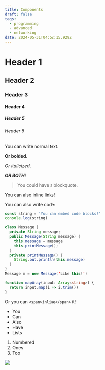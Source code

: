 ```yaml
---
title: Components
draft: false
tags:
  - programming
  - advanced
  - networking
date: 2024-05-31T04:52:15.929Z
---
```


# Header 1

## Header 2

### Header 3

#### Header 4

##### Header 5

###### Header 6

You can write normal text.

**Or bolded**.

*Or italicized*.

***OR BOTH***!

> You could have a blockquote.

You can also inline [links](https://google.com "Google")!

You can also write code:

```javascript
const string = 'You can embed code blocks!'
console.log(string)
```

```java
class Message {
  private String message;
  public Message(String message) {
    this.message = message
    this.printMessage();
  }
  private printMessage() {
    String.out.println(this.message)
  }
}
Message m = new Message('Like this!')
```

```typescript
function mapAray(input: Array<string>) {
  return input.map(i => i.trim())
}
```

Or you can `<span>inline</span>` it!

* You
* Can
* Also
* Have
* Lists

1. Numbered
2. Ones
3. Too

![](/media/modern-futuristic-sci-fi-background.avif)
